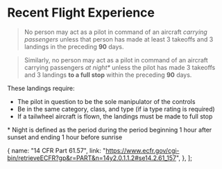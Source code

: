 

# Recent Flight Experience

> No person may act as a pilot in command of an aircraft _carrying passengers_ unless that person has made at least 
3 takeoffs and 3 landings in the preceding **90** days.

> Similarly, no person may act as a pilot in command of an aircraft carrying passengers _at night\*_ unless the pilot 
has made 3 takeoffs and 3 landings **to a full stop** within the preceding **90** days.

These landings require:

- The pilot in question to be the sole manipulator of the controls
- Be in the same category, class, and type (if ia type rating is required)
- If a tailwheel aircraft is flown, the landings must be made to full stop

<Footnotes>
  * Night is defined as the period during the period beginning 1 hour after
  sunset and ending 1 hour before sunrise
</Footnotes>

  {
    name: "14 CFR Part 61.57",
    link: "https://www.ecfr.gov/cgi-bin/retrieveECFR?gp&r=PART&n=14y2.0.1.1.2#se14.2.61_157",
  },
];
